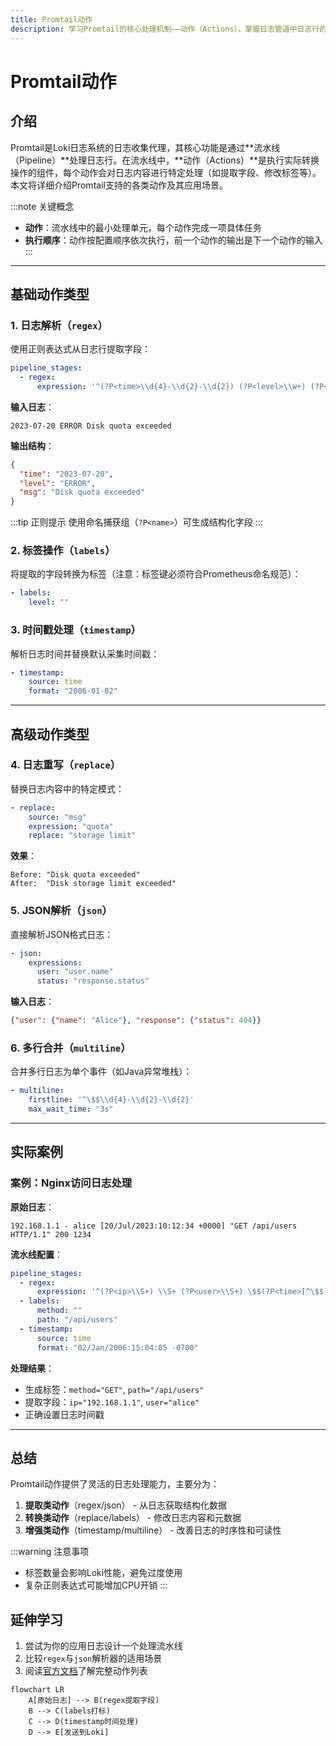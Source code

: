 ```yaml
---
title: Promtail动作
description: 学习Promtail的核心处理机制——动作（Actions），掌握日志管道中日志行的转换与增强方法。
---
```


# Promtail动作

## 介绍

Promtail是Loki日志系统的日志收集代理，其核心功能是通过**流水线（Pipeline）**处理日志行。在流水线中，**动作（Actions）**是执行实际转换操作的组件，每个动作会对日志内容进行特定处理（如提取字段、修改标签等）。本文将详细介绍Promtail支持的各类动作及其应用场景。

:::note 关键概念
- **动作**：流水线中的最小处理单元，每个动作完成一项具体任务
- **执行顺序**：动作按配置顺序依次执行，前一个动作的输出是下一个动作的输入
:::

---

## 基础动作类型

### 1. 日志解析（`regex`）

使用正则表达式从日志行提取字段：

```yaml
pipeline_stages:
  - regex:
      expression: '^(?P<time>\\d{4}-\\d{2}-\\d{2}) (?P<level>\\w+) (?P<msg>.*)'
```

**输入日志**：
```
2023-07-20 ERROR Disk quota exceeded
```

**输出结构**：
```json
{
  "time": "2023-07-20",
  "level": "ERROR",
  "msg": "Disk quota exceeded"
}
```

:::tip 正则提示
使用命名捕获组（`?P<name>`）可生成结构化字段
:::

### 2. 标签操作（`labels`）

将提取的字段转换为标签（注意：标签键必须符合Prometheus命名规范）：

```yaml
- labels:
    level: ""
```

### 3. 时间戳处理（`timestamp`）

解析日志时间并替换默认采集时间戳：

```yaml
- timestamp:
    source: time
    format: "2006-01-02"
```

---

## 高级动作类型

### 4. 日志重写（`replace`）

替换日志内容中的特定模式：

```yaml
- replace:
    source: "msg"
    expression: "quota"
    replace: "storage limit"
```

**效果**：
```
Before: "Disk quota exceeded"
After:  "Disk storage limit exceeded"
```

### 5. JSON解析（`json`）

直接解析JSON格式日志：

```yaml
- json:
    expressions:
      user: "user.name"
      status: "response.status"
```

**输入日志**：
```json
{"user": {"name": "Alice"}, "response": {"status": 404}}
```

### 6. 多行合并（`multiline`）

合并多行日志为单个事件（如Java异常堆栈）：

```yaml
- multiline:
    firstline: '^\$$\\d{4}-\\d{2}-\\d{2}'
    max_wait_time: "3s"
```

---

## 实际案例

### 案例：Nginx访问日志处理

**原始日志**：
```
192.168.1.1 - alice [20/Jul/2023:10:12:34 +0000] "GET /api/users HTTP/1.1" 200 1234
```

**流水线配置**：
```yaml
pipeline_stages:
  - regex:
      expression: '^(?P<ip>\\S+) \\S+ (?P<user>\\S+) \$$(?P<time>[^\$$]+)\$$ "(?P<method>\\w+) (?P<path>[^\\s]+)'
  - labels:
      method: ""
      path: "/api/users"
  - timestamp:
      source: time
      format: "02/Jan/2006:15:04:05 -0700"
```

**处理结果**：
- 生成标签：`method="GET"`, `path="/api/users"`
- 提取字段：`ip="192.168.1.1"`, `user="alice"`
- 正确设置日志时间戳

---

## 总结

Promtail动作提供了灵活的日志处理能力，主要分为：
1. **提取类动作**（regex/json） - 从日志获取结构化数据
2. **转换类动作**（replace/labels） - 修改日志内容和元数据
3. **增强类动作**（timestamp/multiline） - 改善日志的时序性和可读性

:::warning 注意事项
- 标签数量会影响Loki性能，避免过度使用
- 复杂正则表达式可能增加CPU开销
:::

## 延伸学习

1. 尝试为你的应用日志设计一个处理流水线
2. 比较`regex`与`json`解析器的适用场景
3. 阅读[官方文档](https://grafana.com/docs/loki/latest/clients/promtail/stages/)了解完整动作列表

```mermaid
flowchart LR
    A[原始日志] --> B(regex提取字段)
    B --> C(labels打标)
    C --> D(timestamp时间处理)
    D --> E[发送到Loki]